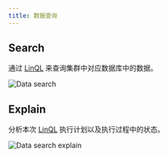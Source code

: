 ```yaml
---
title: 数据查询
---
```


## Search

通过 [LinQL](/docs/lindb/lin-ql/sql) 来查询集群中对应数据库中的数据。

![Data search](/img/lindb/guide/admin_ui/data_search.png#browser)

## Explain

分析本次 [LinQL](/docs/lindb/lin-ql/sql) 执行计划以及执行过程中的状态。

![Data search explain](/img/lindb/guide/admin_ui/data_search_explain.png#browser)
